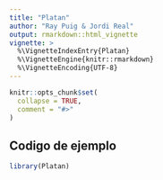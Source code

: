 ```yaml
---
title: "Platan"
author: "Ray Puig & Jordi Real"
output: rmarkdown::html_vignette
vignette: >
  %\VignetteIndexEntry{Platan}
  %\VignetteEngine{knitr::rmarkdown}
  %\VignetteEncoding{UTF-8}
---
```


```r
knitr::opts_chunk$set(
  collapse = TRUE,
  comment = "#>"
)
```
## Codigo de ejemplo

```r
library(Platan)
```
